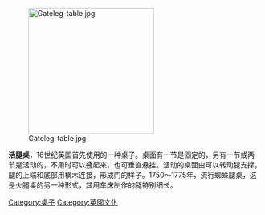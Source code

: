 {{unreferenced|time=2015-04-16T06:03:04+00:00}}

[[File:Gateleg-table.jpg|250px]]

'''活腿桌'''，16世纪英国首先使用的一种桌子。桌面有一节是固定的，另有一节或两节是活动的，不用时可以叠起来，也可垂直悬挂。活动的桌面由可以转动腿支撑，腿的上端和底部用横木连接，形成门的样子。1750～1775年，流行蜘蛛腿桌，这是火腿桌的另一种形式，其用车床制作的腿特别细长。

[[Category:桌子|Category:桌子]]
[[Category:英國文化|Category:英國文化]]